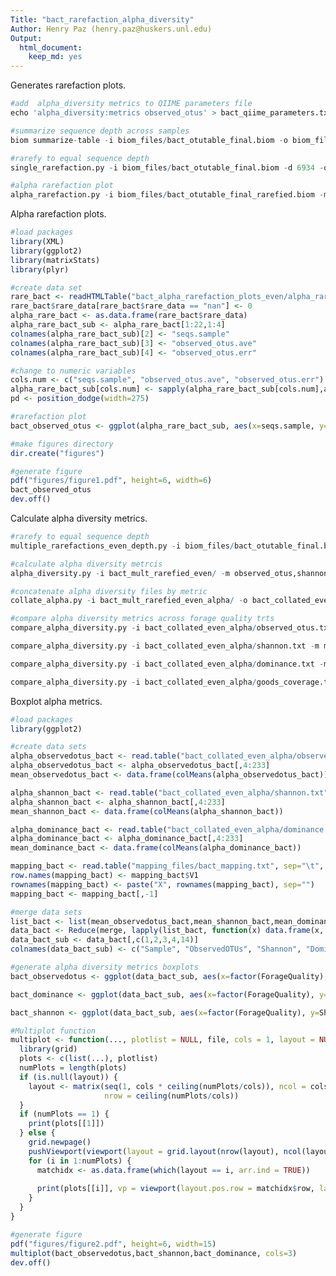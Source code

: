```yaml
---
Title: "bact_rarefaction_alpha_diversity"
Author: Henry Paz (henry.paz@huskers.unl.edu)
Output:
  html_document:
    keep_md: yes
---
```


Generates rarefaction plots.

```r
#add  alpha_diversity metrics to QIIME parameters file
echo 'alpha_diversity:metrics observed_otus' > bact_qiime_parameters.txt

#summarize sequence depth across samples
biom summarize-table -i biom_files/bact_otutable_final.biom -o biom_files/bact_otutable_final_summary.txt

#rarefy to equal sequence depth
single_rarefaction.py -i biom_files/bact_otutable_final.biom -d 6934 -o biom_files/bact_otutable_final_rarefied.biom

#alpha rarefaction plot
alpha_rarefaction.py -i biom_files/bact_otutable_final_rarefied.biom -m mapping_files/bact_mapping.txt --min_rare_depth 1 -n 10 -p bact_qiime_parameters.txt -o bact_alpha_rarefaction_plots_even
```

Alpha rarefaction plots.

```r
#load packages
library(XML)
library(ggplot2)
library(matrixStats)
library(plyr)

#create data set
rare_bact <- readHTMLTable("bact_alpha_rarefaction_plots_even/alpha_rarefaction_plots/rarefaction_plots.html", stringsAsFactors = F)
rare_bact$rare_data[rare_bact$rare_data == "nan"] <- 0
alpha_rare_bact <- as.data.frame(rare_bact$rare_data)
alpha_rare_bact_sub <- alpha_rare_bact[1:22,1:4]
colnames(alpha_rare_bact_sub)[2] <- "seqs.sample"
colnames(alpha_rare_bact_sub)[3] <- "observed_otus.ave"
colnames(alpha_rare_bact_sub)[4] <- "observed_otus.err"

#change to numeric variables
cols.num <- c("seqs.sample", "observed_otus.ave", "observed_otus.err")
alpha_rare_bact_sub[cols.num] <- sapply(alpha_rare_bact_sub[cols.num],as.numeric)
pd <- position_dodge(width=275)

#rarefaction plot
bact_observed_otus <- ggplot(alpha_rare_bact_sub, aes(x=seqs.sample, y=observed_otus.ave, color=TrtForageQuality, ymin=observed_otus.ave - observed_otus.err, ymax=observed_otus.ave + observed_otus.err)) + geom_line(position=pd, size=1) + geom_pointrange(position=pd) + labs(title="", x="Sequences per Sample", y="Observed OTUs", color="Forage Quality") + theme(plot.title=element_text(color="black", size=12, face="bold", hjust=0.5), axis.line=element_line(color="black", size=1), axis.ticks=element_line(color="black"), axis.text=element_text(color="black", size=12, face="bold"), axis.title=element_text(color="black", size=12, face="bold"), legend.title=element_text(color="black", size=10, face="bold"), legend.text=element_text(color="black", size=9, face="bold"), legend.position=c(0.95,0.05), legend.justification=c(1,0)) + scale_color_manual(values=c("#008000", "#FF0000"), labels=c("High Quality", "Low Quality"))

#make figures directory
dir.create("figures")

#generate figure
pdf("figures/figure1.pdf", height=6, width=6)
bact_observed_otus
dev.off()
```

Calculate alpha diversity metrics.

```r
#rarefy to equal sequence depth
multiple_rarefactions_even_depth.py -i biom_files/bact_otutable_final.biom -d 6934 -n 15 -o bact_mult_rarefied_even

#calculate alpha diversity metrcis
alpha_diversity.py -i bact_mult_rarefied_even/ -m observed_otus,shannon,dominance,goods_coverage -o bact_mult_rarefied_even_alpha/

#concatenate alpha diversity files by metric
collate_alpha.py -i bact_mult_rarefied_even_alpha/ -o bact_collated_even_alpha/

#compare alpha diversity metrics across forage quality trts
compare_alpha_diversity.py -i bact_collated_even_alpha/observed_otus.txt -m mapping_files/bact_mapping.txt -c TrtForageQuality -d 6934 -p fdr -o bact_alpha_observed_otus

compare_alpha_diversity.py -i bact_collated_even_alpha/shannon.txt -m mapping_files/bact_mapping.txt -c TrtForageQuality -d 6934 -p fdr -o bact_alpha_shannon

compare_alpha_diversity.py -i bact_collated_even_alpha/dominance.txt -m mapping_files/bact_mapping.txt -c TrtForageQuality -d 6934 -p fdr -o bact_alpha_dominance

compare_alpha_diversity.py -i bact_collated_even_alpha/goods_coverage.txt -m mapping_files/bact_mapping.txt -c TrtForageQuality -d 6934 -p fdr -o bact_alpha_goods
```

Boxplot alpha metrics.

```r
#load packages
library(ggplot2)

#create data sets 
alpha_observedotus_bact <- read.table("bact_collated_even_alpha/observed_otus.txt", sep="\t", header=T, stringsAsFactors=F)
alpha_observedotus_bact <- alpha_observedotus_bact[,4:233]
mean_observedotus_bact <- data.frame(colMeans(alpha_observedotus_bact))

alpha_shannon_bact <- read.table("bact_collated_even_alpha/shannon.txt", sep="\t", header=T, stringsAsFactors=F)
alpha_shannon_bact <- alpha_shannon_bact[,4:233]
mean_shannon_bact <- data.frame(colMeans(alpha_shannon_bact))

alpha_dominance_bact <- read.table("bact_collated_even_alpha/dominance.txt", sep="\t", header=T, stringsAsFactors=F)
alpha_dominance_bact <- alpha_dominance_bact[,4:233]
mean_dominance_bact <- data.frame(colMeans(alpha_dominance_bact))

mapping_bact <- read.table("mapping_files/bact_mapping.txt", sep="\t", header=F, stringsAsFactors=F)
row.names(mapping_bact) <- mapping_bact$V1
rownames(mapping_bact) <- paste("X", rownames(mapping_bact), sep="")
mapping_bact <- mapping_bact[,-1]

#merge data sets
list_bact <- list(mean_observedotus_bact,mean_shannon_bact,mean_dominance_bact,mapping_bact)
data_bact <- Reduce(merge, lapply(list_bact, function(x) data.frame(x, rn = row.names(x))))
data_bact_sub <- data_bact[,c(1,2,3,4,14)]
colnames(data_bact_sub) <- c("Sample", "ObservedOTUs", "Shannon", "Dominance","ForageQuality")

#generate alpha diversity metrics boxplots
bact_observedotus <- ggplot(data_bact_sub, aes(x=factor(ForageQuality), y=ObservedOTUs)) + geom_boxplot() + geom_jitter() + labs(title="", x="Forage Quality", y="Observed OTUs") + theme(plot.title=element_text(color="black", size=14, face="bold", hjust=0.5), axis.line=element_line(color="black", size=1), axis.ticks=element_line(color="black", size=1), axis.text=element_text(color="black", size=12, face="bold"), axis.title=element_text(color="black", size=12, face="bold")) + scale_x_discrete(labels=c("High Quality", "Low Quality")) + stat_summary(fun.y="mean", geom="point", shape=23, size=3, fill="black") 

bact_dominance <- ggplot(data_bact_sub, aes(x=factor(ForageQuality), y=Dominance)) + geom_boxplot() + geom_jitter() + labs(title="", x="Forage Quality", y="Dominance") + theme(plot.title=element_blank(), axis.line=element_line(color="black", size=1), axis.ticks=element_line(color="black", size=1), axis.text=element_text(color="black", size=12, face="bold"), axis.title=element_text(color="black", size=12, face="bold")) + scale_x_discrete(labels=c("High Quality", "Low Quality")) + stat_summary(fun.y="mean", geom="point", shape=23, size=3, fill="black")

bact_shannon <- ggplot(data_bact_sub, aes(x=factor(ForageQuality), y=Shannon)) + geom_boxplot() + geom_jitter() + labs(title="", x="Forage Quality", y="Shannon") + theme(plot.title=element_blank(), axis.line=element_line(color="black", size=1), axis.ticks=element_line(color="black", size=1), axis.text=element_text(color="black", size=12, face="bold"), axis.title=element_text(color="black", size=12, face="bold")) + scale_x_discrete(labels=c("High Quality", "Low Quality")) + stat_summary(fun.y="mean", geom="point", shape=23, size=3, fill="black")

#Multiplot function
multiplot <- function(..., plotlist = NULL, file, cols = 1, layout = NULL) {
  library(grid)
  plots <- c(list(...), plotlist)
  numPlots = length(plots)
  if (is.null(layout)) {
    layout <- matrix(seq(1, cols * ceiling(numPlots/cols)), ncol = cols, 
                     nrow = ceiling(numPlots/cols))
  }
  if (numPlots == 1) {
    print(plots[[1]])
  } else {
    grid.newpage()
    pushViewport(viewport(layout = grid.layout(nrow(layout), ncol(layout))))
    for (i in 1:numPlots) {
      matchidx <- as.data.frame(which(layout == i, arr.ind = TRUE))
      
      print(plots[[i]], vp = viewport(layout.pos.row = matchidx$row, layout.pos.col = matchidx$col))
    }
  }
}

#generate figure
pdf("figures/figure2.pdf", height=6, width=15)
multiplot(bact_observedotus,bact_shannon,bact_dominance, cols=3)
dev.off()
```
